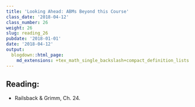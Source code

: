 ```yaml
---
title: 'Looking Ahead: ABMs Beyond this Course'
class_date: '2018-04-12'
class_number: 26
weight: 26
slug: reading_26
pubdate: '2018-01-01'
date: '2018-04-12'
output:
  blogdown::html_page:
    md_extensions: +tex_math_single_backslash+compact_definition_lists
---
```

## Reading:

* Railsback & Grimm, Ch. 24.


